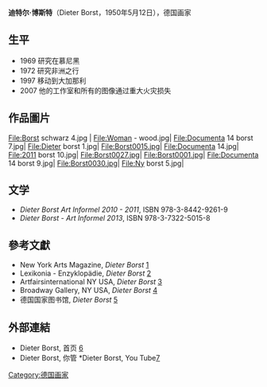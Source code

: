 {{multiple issues|
{{Expand|time=2014-02-10T01:53:39+00:00}}
{{No footnotes|time=2014-02-10T01:53:39+00:00}}
{{Rough Translation}}
}}
{{Infobox artist
| bgcolour      = #6495ED
| name          = Dieter Borst
| image         = Dieter Borst.jpg
| imagesize     = 200px
| caption       = Dieter Borst

| birth_date     = {{birth date |1950|5|12|df=y}}
| birth_place    = [[Schramberg|Schramberg]], [[German_Empire|German Empire]] 


| nationality   = [[德国|德国]]
| field         = [[油画|油画]]、[[版画|版画]]
| training      = 
| movement      = 正规的艺术 
| works         = 
| patrons       = 
| influenced    = 
}}

'''迪特尔·博斯特'''（Dieter Borst，1950年5月12日），德国画家

== 生平 ==
* 1969 研究在慕尼黑
* 1972 研究非洲之行 
* 1997 移动到大加那利 
* 2007 他的工作室和所有的图像通过重大火灾损失 

== 作品圖片 ==
<gallery>
File:Borst schwarz 4.jpg |
File:Woman - wood.jpg|
File:Documenta 14 borst 7.jpg|
File:Dieter borst 1.jpg|
File:Borst0015.jpg| 
File:Documenta 14.jpg|
File:2011 borst 10.jpg|
File:Borst0027.jpg|
File:Borst0001.jpg|
File:Documenta 14 borst 9.jpg|
File:Borst0030.jpg| 
File:Ny borst 5.jpg|
</gallery>

== 文学 ==
* ''Dieter Borst Art Informel 2010 - 2011'', ISBN 978-3-8442-9261-9
* ''Dieter Borst - Art Informel 2013'', ISBN 978-3-7322-5015-8

== 參考文獻 ==
*New York Arts Magazine, ''Dieter Borst'' [http://www.nyartsmagazine.com/?p=8002] {{Wayback|url=http://www.nyartsmagazine.com/?p=8002 |date=20140112180930 }}
*Lexikonia - Enzyklopädie, ''Dieter Borst'' [https://web.archive.org/web/20130921061253/http://www.lexikonia.de/225879_dieter_borst.htm]
*Artfairsinternational NY USA, ''Dieter Borst'' [https://web.archive.org/web/20160305212222/http://artfairsinternational.com/?attachment_id=2395]
*Broadway Gallery, NY USA, ''Dieter Borst'' [https://web.archive.org/web/20131221002947/http://www.broadwaygallerynyc.com/2012/11/december-global-projects-2012/impression_of_landscape_2_dieter_borst/]
*德国国家图书馆, ''Dieter Borst'' [https://portal.dnb.de/opac.htm?query=dieter+borst&method=simpleSearch]

== 外部連結 ==
*Dieter Borst, 首页  [http://www.dieter-borst.de]
*Dieter Borst, 你管 *Dieter Borst, You Tube[https://www.youtube.com/channel/UCpHtAeqhnzaN2j7XDpj8lIw]

[[Category:德国画家|Category:德国画家]]